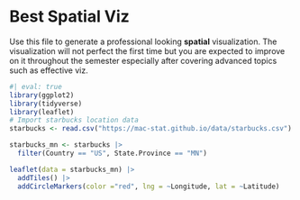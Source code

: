 
# Best Spatial Viz {-}

Use this file to generate a professional looking **spatial** visualization.  The visualization will not perfect the first time but you are expected to improve on it throughout the semester especially after covering advanced topics such as effective viz.


```r
#| eval: true
library(ggplot2)
library(tidyverse)
library(leaflet)
# Import starbucks location data
starbucks <- read.csv("https://mac-stat.github.io/data/starbucks.csv")

starbucks_mn <- starbucks |>   
  filter(Country == "US", State.Province == "MN")
```


```r

leaflet(data = starbucks_mn) |> 
  addTiles() |> 
  addCircleMarkers(color ="red", lng = ~Longitude, lat = ~Latitude)


```

